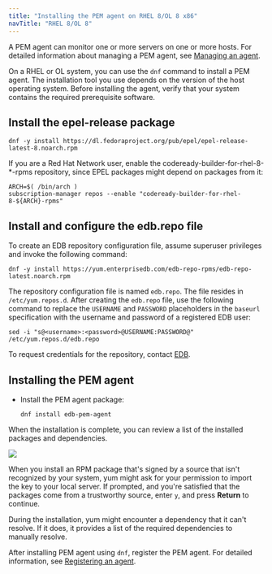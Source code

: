 ```yaml
---
title: "Installing the PEM agent on RHEL 8/OL 8 x86"
navTitle: "RHEL 8/OL 8"
---
```


A PEM agent can monitor one or more servers on one or more hosts. For detailed information about managing a PEM agent, see [Managing an agent](../../../managing_pem_agent).

On a RHEL or OL system, you can use the `dnf` command to install a PEM agent. The installation tool you use depends on the version of the host operating system. Before installing the agent, verify that your system contains the required prerequisite software.

## Install the epel-release package

```shell
dnf -y install https://dl.fedoraproject.org/pub/epel/epel-release-latest-8.noarch.rpm
```

If you are a Red Hat Network user, enable the codeready-builder-for-rhel-8-*-rpms repository, since EPEL packages might depend on packages from it:

```shell
ARCH=$( /bin/arch )
subscription-manager repos --enable "codeready-builder-for-rhel-8-${ARCH}-rpms"
```

## Install and configure the edb.repo file

To create an EDB repository configuration file, assume superuser privileges and invoke the following command:

```shell
dnf -y install https://yum.enterprisedb.com/edb-repo-rpms/edb-repo-latest.noarch.rpm
```

The repository configuration file is named `edb.repo`. The file resides in `/etc/yum.repos.d`. After creating the `edb.repo` file, use the following command to replace the `USERNAME` and `PASSWORD` placeholders in the `baseurl` specification with the username and password of a registered EDB user:

```shell
sed -i "s@<username>:<password>@USERNAME:PASSWORD@" /etc/yum.repos.d/edb.repo
```

To request credentials for the repository, contact [EDB](https://www.enterprisedb.com/repository-access-request).

## Installing the PEM agent

-   Install the PEM agent package:

    ```shell
    dnf install edb-pem-agent
    ```

When the installation is complete, you can review a list of the installed packages and dependencies.

![](../../../images/pem_rpm_installation_agent.png)

When you install an RPM package that's signed by a source that isn't recognized by your system, yum might ask for your permission to import the key to your local server. If prompted, and you're satisfied that the packages come from a trustworthy source, enter `y`, and press **Return** to continue.

During the installation, yum might encounter a dependency that it can't resolve. If it does, it provides a list of the required dependencies to manually resolve.

After installing PEM agent using `dnf`, register the PEM agent. For detailed information, see [Registering an agent](../../../registering_agent).
